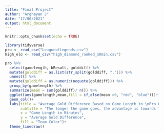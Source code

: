 ```yaml
---
title: "Final Project"
author: "Arghayan J"
date: "17/06/2021"
output: html_document
---
```


```r
knitr::opts_chunk$set(echo = TRUE)

```

```r
library(tidyverse)
pro <- read_csv("LeagueofLegends.csv")
high_elo <- read_csv("high_diamond_ranked_10min.csv")

```

```r
pro %>% 
  select(gamelength, bResult, golddiff) %>% 
  mutate(golddiff = as.list(str_split(golddiff, ","))) %>%
  unnest() %>% 
  mutate(golddiff = as.numeric(noquote(golddiff))) %>% 
  group_by(gamelength) %>% 
  summarize(mean = sum(golddiff)/ n()) %>% 
  ggplot(aes(gamelength,mean,fill = if_else(mean >0, "red", "blue")))+
  geom_col()+
  labs(title = "Average Gold Difference Based on Game Length in \nPro League of Legends Games",
       subtitle = "The longer the game goes, the advantage is towards the red team",
       x = "Game Length in Minutes",
       y = "Average Gold Difference",
       fill = "Team Color")+
  theme_linedraw()


```